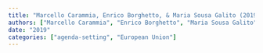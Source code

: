 ```yaml
---
title: "Marcello Carammia, Enrico Borghetto, & Maria Sousa Galito (2019). **A Agenda do Conselho Europeu face às Crises**. In Isabel Camisão, Ana Paula Brandão (eds.), *O estado da União Europeia: : Da(s) Crise(s) à Mudança?* pp. 23--42 Petrony."
authors: ["Marcello Carammia", "Enrico Borghetto", "Maria Sousa Galito"]
date: "2019"
categories: ["agenda-setting", "European Union"]
---
```

